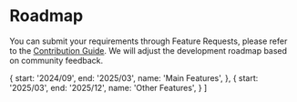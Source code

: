 
# Roadmap

You can submit your requirements through Feature Requests, please refer to the [Contribution Guide](/guides/slide/contributing). We will adjust the development roadmap based on community feedback.

  {
    start: '2024/09',
    end: '2025/03',
    name: 'Main Features',
  },
  {
    start: '2025/03',
    end: '2025/12',
    name: 'Other Features',
  }
]

<Roadmap data={data} />
